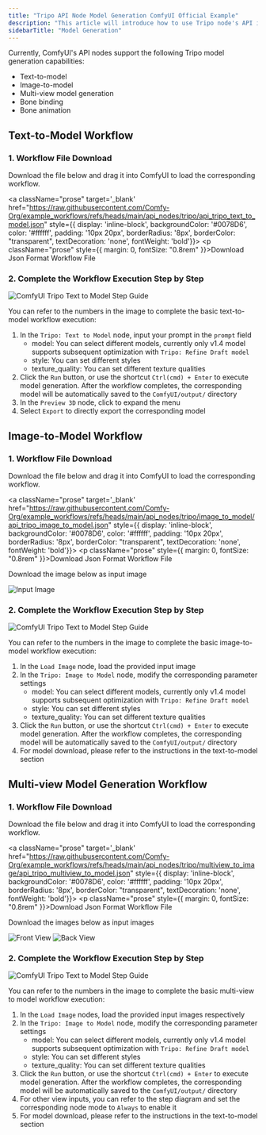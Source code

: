 ```yaml
---
title: "Tripo API Node Model Generation ComfyUI Official Example"
description: "This article will introduce how to use Tripo node's API in ComfyUI for model generation"
sidebarTitle: "Model Generation"
---
```



Currently, ComfyUI's API nodes support the following Tripo model generation capabilities:
- Text-to-model
- Image-to-model
- Multi-view model generation
- Bone binding
- Bone animation

<ReqHint/>

## Text-to-Model Workflow

### 1. Workflow File Download

Download the file below and drag it into ComfyUI to load the corresponding workflow.

<a className="prose"  target='_blank'  href="https://raw.githubusercontent.com/Comfy-Org/example_workflows/refs/heads/main/api_nodes/tripo/api_tripo_text_to_model.json" style={{ display: 'inline-block', backgroundColor: '#0078D6', color: '#ffffff', padding: '10px 20px', borderRadius: '8px', borderColor: "transparent", textDecoration: 'none', fontWeight: 'bold'}}>
    <p className="prose" style={{ margin: 0, fontSize: "0.8rem" }}>Download Json Format Workflow File</p>
</a>

### 2. Complete the Workflow Execution Step by Step

![ComfyUI Tripo Text to Model Step Guide](/images/tutorial/api_nodes/tripo/tripo_text_to_model_step_guide.jpg)

You can refer to the numbers in the image to complete the basic text-to-model workflow execution:  
1. In the `Tripo: Text to Model` node, input your prompt in the `prompt` field
   - model: You can select different models, currently only v1.4 model supports subsequent optimization with `Tripo: Refine Draft model`
   - style: You can set different styles
   - texture_quality: You can set different texture qualities
2. Click the `Run` button, or use the shortcut `Ctrl(cmd) + Enter` to execute model generation. After the workflow completes, the corresponding model will be automatically saved to the `ComfyUI/output/` directory
3. In the `Preview 3D` node, click to expand the menu
4. Select `Export` to directly export the corresponding model

## Image-to-Model Workflow

### 1. Workflow File Download

Download the file below and drag it into ComfyUI to load the corresponding workflow.

<a className="prose"  target='_blank'  href="https://raw.githubusercontent.com/Comfy-Org/example_workflows/refs/heads/main/api_nodes/tripo/image_to_model/api_tripo_image_to_model.json" style={{ display: 'inline-block', backgroundColor: '#0078D6', color: '#ffffff', padding: '10px 20px', borderRadius: '8px', borderColor: "transparent", textDecoration: 'none', fontWeight: 'bold'}}>
    <p className="prose" style={{ margin: 0, fontSize: "0.8rem" }}>Download Json Format Workflow File</p>
</a>


Download the image below as input image

![Input Image](https://raw.githubusercontent.com/Comfy-Org/example_workflows/refs/heads/main/api_nodes/tripo/image_to_model/panda.jpg)
### 2. Complete the Workflow Execution Step by Step

![ComfyUI Tripo Text to Model Step Guide](/images/tutorial/api_nodes/tripo/tripo_image_to_model_step_guide.jpg)

You can refer to the numbers in the image to complete the basic image-to-model workflow execution:  
1. In the `Load Image` node, load the provided input image
2. In the `Tripo: Image to Model` node, modify the corresponding parameter settings
   - model: You can select different models, currently only v1.4 model supports subsequent optimization with `Tripo: Refine Draft model`
   - style: You can set different styles
   - texture_quality: You can set different texture qualities
3. Click the `Run` button, or use the shortcut `Ctrl(cmd) + Enter` to execute model generation. After the workflow completes, the corresponding model will be automatically saved to the `ComfyUI/output/` directory
4. For model download, please refer to the instructions in the text-to-model section


## Multi-view Model Generation Workflow

### 1. Workflow File Download

Download the file below and drag it into ComfyUI to load the corresponding workflow.

<a className="prose"  target='_blank'  href="https://raw.githubusercontent.com/Comfy-Org/example_workflows/refs/heads/main/api_nodes/tripo/multiview_to_image/api_tripo_multiview_to_model.json" style={{ display: 'inline-block', backgroundColor: '#0078D6', color: '#ffffff', padding: '10px 20px', borderRadius: '8px', borderColor: "transparent", textDecoration: 'none', fontWeight: 'bold'}}>
    <p className="prose" style={{ margin: 0, fontSize: "0.8rem" }}>Download Json Format Workflow File</p>
</a>


Download the images below as input images

![Front View](https://raw.githubusercontent.com/Comfy-Org/example_workflows/refs/heads/main/api_nodes/tripo/multiview_to_image/front.jpg)
![Back View](https://raw.githubusercontent.com/Comfy-Org/example_workflows/refs/heads/main/api_nodes/tripo/multiview_to_image/back.jpg)

### 2. Complete the Workflow Execution Step by Step

![ComfyUI Tripo Text to Model Step Guide](/images/tutorial/api_nodes/tripo/tripo_multiview_to_model_step_guide.jpg)

You can refer to the numbers in the image to complete the basic multi-view to model workflow execution:  
1. In the `Load Image` nodes, load the provided input images respectively
2. In the `Tripo: Image to Model` node, modify the corresponding parameter settings
   - model: You can select different models, currently only v1.4 model supports subsequent optimization with `Tripo: Refine Draft model`
   - style: You can set different styles
   - texture_quality: You can set different texture qualities
3. Click the `Run` button, or use the shortcut `Ctrl(cmd) + Enter` to execute model generation. After the workflow completes, the corresponding model will be automatically saved to the `ComfyUI/output/` directory
4. For other view inputs, you can refer to the step diagram and set the corresponding node mode to `Always` to enable it
5. For model download, please refer to the instructions in the text-to-model section
